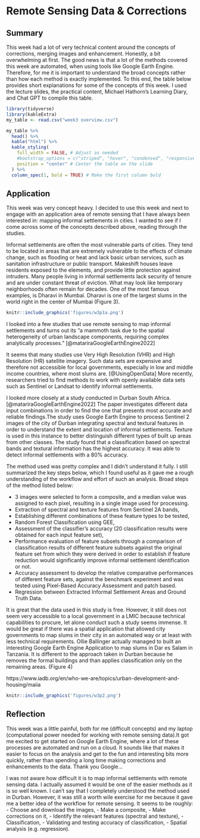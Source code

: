 # Remote Sensing Data & Corrections

## Summary

This week had a lot of very technical content around the concepts of corrections, merging images and enhancement. Honestly, a bit overwhelming at first. The good news is that a lot of the methods covered this week are automated, when using tools like Google Earth Engine. Therefore, for me it is important to understand the broad concepts rather than how each method is exactly implemented. To this end, the table below provides short explanations for some of the concepts of this week. I used the lecture slides, the practical content, Michael Hathorn's Learning Diary, and Chat GPT to compile this table.

```r
library(tidyverse) 
library(kableExtra)
my_table <- read.csv("week3 overview.csv")

my_table %>%
  head() %>%
  kable("html") %>%
  kable_styling(
    full_width = FALSE, # Adjust as needed
    #bootstrap_options = c("striped", "hover", "condensed", "responsive"),
    position = "center" # Center the table on the slide
  ) %>%
  column_spec(1, bold = TRUE) # Make the first column bold

```

## Application

This week was very concept heavy. I decided to use this week and next to engage with an application area of remote sensing that I have always been interested in: mapping informal settlements in cities. I wanted to see if I come across some of the concepts described above, reading through the studies.

Informal settlements are often the most vulnerable parts of cities. They tend to be located in areas that are extremely vulnerable to the effects of climate change, such as flooding or heat and lack basic urban services, such as sanitation infrastructure or public transport. Makeshift houses leave residents exposed to the elements, and provide little protection against intruders. Many people living in informal settlements lack security of tenure and are under constant threat of eviction. What may look like temporary neighborhoods often remain for decades. One of the most famous examples, is Dharavi in Mumbai. Dharavi is one of the largest slums in the world right in the center of Mumbai (Figure 3).

```r
knitr::include_graphics('figures/w3p1a.png')
```

I looked into a few studies that use remote sensing to map informal settlements and turns out its "a mammoth task due to the spatial heterogeneity of urban landscape components, requiring complex analytically processes." [@matariraGoogleEarthEngine2022]

It seems that many studies use Very High Resolution (VHR) and High Resolution (HR) satellite imagery. Such data sets are expensive and therefore not accessible for local governments, especially in low and middle income countries, where most slums are. [@UsingOpenData] More recently, researchers tried to find methods to work with openly available data sets such as Sentinel or Landsat to identify informal settlements.

I looked more closely at a study conducted in Durban South Africa. [@matariraGoogleEarthEngine2022] The paper investigates different data input combinations in order to find the one that presents most accurate and reliable findings.The study uses Google Earth Engine to process Sentinel 2 images of the city of Durban integrating spectral and textural features in order to understand the extent and location of informal settlements. Texture is used in this instance to better distinguish different types of built up areas from other classes. The study found that a classification based on spectral bands and textural information has the highest accuracy. It was able to detect informal settlements with a 80% accuracy.

The method used was pretty complex and I didn't understand it fully. I still summarized the key steps below, which I found useful as it gave me a rough understanding of the workflow and effort of such an analysis. Broad steps of the method listed below:

-   3 images were selected to form a composite, and a median value was assigned to each pixel, resulting in a single image used for processing.
-   Extraction of spectral and texture features from Sentinel 2A bands,
-   Establishing different combinations of these feature types to be tested,
-   Random Forest Classification using GEE,
-   Assessment of the classifier's accuracy (20 classification results were obtained for each input feature set),
-   Performance evaluation of feature subsets through a comparison of classification results of different feature subsets against the original feature set from which they were derived in order to establish if feature reduction would significantly improve informal settlement identification or not.
-   Accuracy assessment to develop the relative comparative performances of different feature sets, against the benchmark experiment and was tested using Pixel-Based Accuracy Assessment and patch based.
-   Regression between Extracted Informal Settlement Areas and Ground Truth Data.

It is great that the data used in this study is free. However, it still does not seem very accessible to a local government in a LMIC because technical capabilities to procure, let alone conduct such a study seems immense. It would be great if there was a spatial application that allowed city governments to map slums in their city in an automated way or at least with less technical requirements. Ollie Ballinger actually managed to built an interesting Google Earth Engine Application to map slums in Dar es Salam in Tanzania. It is different to the approach taken in Durban because he removes the formal buildings and than applies classification only on the remaining areas. (Figure 4)

https://www.iadb.org/en/who-we-are/topics/urban-development-and-housing/maiia

```r
knitr::include_graphics('figures/w3p2.png')
```

## Reflection

This week was a little painful, both for me (difficult concepts) and my laptop (computational power needed for working with remote sensing data).It got me excited to get started on Google Earth Engine, where a lot of these processes are automated and run on a cloud. It sounds like that makes it easier to focus on the analysis and get to the fun and interesting bits more quickly, rather than spending a long time making corrections and enhancements to the data. Thank you Google...

I was not aware how difficult it is to map informal settlements with remote sensing data. I actually assumed it would be one of the easier methods as it is so well known. I can't say that I completely understood the method used in Durban. However, it was still a worth wile exercise for me because it gave me a better idea of the workflow for remote sensing. It seems to be roughly: - Choose and download the images, - Make a composite, - Make corrections on it, - Identify the relevant features (spectral and texture), - Classification, - Validating and testing accuracy of classification, - Spatial analysis (e.g. regression).
